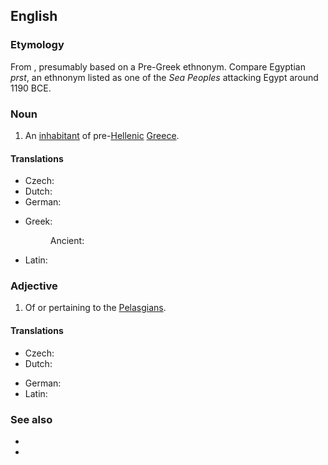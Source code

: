 ==English==
{{wikipedia}}

===Etymology===
From {{der|en|grc|Πελασγός|}} {{suffix||ian|lang=en}}, presumably based on a Pre-Greek ethnonym. Compare Egyptian ''prst'', an ethnonym listed as one of the ''Sea Peoples'' attacking Egypt around 1190 BCE.

===Noun===
{{en-noun}}

# An [[inhabitant]] of pre-[[Hellenic]] [[Greece]].

====Translations====
{{trans-top|inhabitant of pre-Hellenic and proto-hellenic Greece}}
* Czech: {{t|cs|Pelasg|m}}
* Dutch: {{t|nl|Pelasgiër}}
* German: {{t|de|Pelasger}}
{{trans-mid}}
* Greek:
*: Ancient: {{t|grc|Πελασγός}}
* Latin: {{t|la|Pelasgus}}
{{trans-bottom}}

===Adjective===
{{en-adj}}

# Of or pertaining to the [[#Noun|Pelasgians]].

====Translations====
{{trans-top|pertaining to the Pelasgians}}
* Czech: {{t|cs|pelasgický}}
* Dutch: {{t|nl|Pelasgisch}}
{{trans-mid}}
* German: {{t|de|pelasgisch}}
* Latin: {{t|la|Pelasgus}}
{{trans-bottom}}

===See also===
* {{l|en|Hellene}}
* {{l|en|Hellas}}